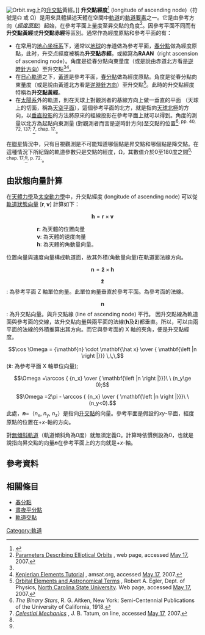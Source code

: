 {{noteTA
|1=zh-hans:升交点经度;zh-hant:升交點黃經;
}}
[[File:Orbit.svg|thumb]]上的[[升交點|升交點]]黃經。]]
'''升交點經度'''<ref>{{cite book|title=天文学名词（定义版）|year=2001|publisher=科学出版社}}</ref> (longitude of ascending node)（符號是☊ 或 Ω）是用來具體描述天體在空間中[[軌道|軌道]]的[[軌道要素|軌道要素]]之一。它是由參考方向（''[[經度原點|經度原點]] ''）起始，在參考平面上量度至昇交點的角度<ref>[http://www.lns.cornell.edu/~seb/celestia/orbital-parameters.html Parameters Describing Elliptical Orbits] {{Wayback|url=http://www.lns.cornell.edu/~seb/celestia/orbital-parameters.html |date=20161009150202 }}, web page, accessed [[May_17|May 17]], 2007.</ref>。因參考平面不同而有'''升交點黃經'''或'''升交點赤經'''等區別。通常作為經度原點和參考平面的有：
*在常用的[[地心坐标系|地心坐标系]]下，通常以[[地球|地球]]的赤道做為參考平面，[[春分點|春分點]]做為經度原點，此时，升交点經度被稱為'''升交點赤經'''，或縮寫為'''RAAN'''（right ascension of ascending node）。角度是從春分點向東量度（或是說由赤道北方看是[[順時針方向|逆時針方向]]）至升交點<ref name="egler" /><ref>[http://www.amsat.org/amsat/keps/kepmodel.html Keplerian Elements Tutorial] {{Wayback|url=http://www.amsat.org/amsat/keps/kepmodel.html |date=20021014232553 }}, amsat.org, accessed [[May_17|May 17]], 2007.</ref>。
*在[[日心軌道|日心軌道]]之下，[[黃道|黃道]]是參考平面，[[春分點|春分點]]做為經度原點。角度是從春分點向東量度（或是說由黃道北方看是[[順時針方向|逆時針方向]]）至升交點<ref name="egler">[http://www.physics.ncsu.edu/courses/astron/orbits.html Orbital Elements and Astronomical Terms] {{Wayback|url=http://www.physics.ncsu.edu/courses/astron/orbits.html |date=20070403095234 }}, Robert A. Egler, Dept. of Physics, [[North_Carolina_State_University|North Carolina State University]].  Web page, accessed [[May_17|May 17]], 2007.</ref>。此時的升交點經度特稱為'''升交點黃經'''。
*在[[太陽系|太陽系]]外的軌道，則在天球上對觀測者的基線方向上做一垂直的平面 （天球上的切面，稱為[[天空平面|天空平面]]），這個參考平面的北方，就是指向[[天球|天球北極]]的方向，以[[正交投影|垂直投影]]的方法將原來的經線投影在參考平面上就可以得到。角度的測量以北方為起點向東測量 (對觀測者而言是逆時針方向)至交點的位置<ref name="aitken">''The Binary Stars'', R. G. Aitken, New York: Semi-Centennial Publications of the University of California, 1918.</ref><sup>, pp. 40, 72, 137; </sup><ref name="tatum">[http://astrowww.phys.uvic.ca/~tatum/celmechs.html ''Celestial Mechanics''] {{Wayback|url=http://astrowww.phys.uvic.ca/~tatum/celmechs.html |date=20070706031613 }}, J. B. Tatum, on line, accessed [[May_17|May 17]], 2007.</ref><sup>, chap. 17.</sup>。

在[[聯星|聯星]]情況中，只有目視觀測是不可能知道哪個點是昇交點和哪個點是降交點。在這種情況下所紀錄的軌道參數只是交點的經度，Ω，其數值介於0至180度之間<ref name="tatum" /><sup>, chap. 17;</sup><ref name="aitken" /><sup>, p. 72.</sup>。

== 由狀態向量計算 ==
在[[天體力學|天體力學]]及[[太空動力學|太空動力學]]中，升交點經度 (longitude of ascending node) 可以從[[軌道狀態向量|軌道狀態向量]] [<math>\mathbf{r},\mathbf{v}</math>] 計算如下：
:<math>\mathbf{h} = \mathbf{r} \times \mathbf{v}</math>
:: <math>\mathbf{r}</math>: 為天體的位置向量
:: <math>\mathbf{v}</math>: 為天體的速度向量
:: <math>\mathbf{h}</math>: 為天體的角動量向量。
位置向量與速度向量構成軌道面，故其外積(角動量向量)在軌道面法線方向。

:<math>\mathbf{n} = \mathbf{\hat z} \times \mathbf{h}</math>
::<math>\mathbf{\hat z}</math>: 為參考平面 Z 軸單位向量。此單位向量垂直於參考平面。為參考面的法線。
::<math>\mathbf{n}</math>: 為升交點向量。與升交點線 (line of ascending node) 平行。
因升交點線為軌道面與參考面的交線，故升交點向量與兩平面的法線(<math>\mathbf{h}</math>及<math>\mathbf{\hat z}</math>)都垂直。所以，可以由兩平面的法線的外積推算出其方向。而它與參考面的 X 軸的夾角，便是升交點經度。

:<math> \cos \Omega = {\mathbf{n} \cdot \mathbf{\hat x} \over { \mathbf{\left |n \right |}}} \,\,\,</math> (<math>\mathbf{\hat x}</math>: 為參考平面 X 軸單位向量);
:<math> \Omega =\arccos { {n_x} \over { \mathbf{\left |n \right |}}}\ \ (n_y\ge 0);</math>
:<math>\Omega =2\pi - \arccos { {n_x} \over { \mathbf{\left |n \right |}}}\ \ (n_y<0).</math>
此處，'''''n'''''=（''n''<sub>x</sub>, ''n''<sub>y</sub>, ''n''<sub>z</sub>）是指向[[升交點|升交點]]的向量。參考平面是假設的''xy''-平面，經度原點的位置在+''x''-軸的方向。

對[[無傾斜軌道|無傾斜軌道]]（軌道傾斜角為0度）就無須定義Ω。計算時依慣例設為0，也就是說指向昇交點的向量'''''n'''''在參考平面上的方向就是+''x''-軸。

== 參考資料 ==
<references />

== 相關條目 ==
*[[春分點|春分點]]
*[[晝夜平分點|晝夜平分點]]
*[[軌道交點|軌道交點]]

{{軌道}}

[[Category:軌道|Category:軌道]]